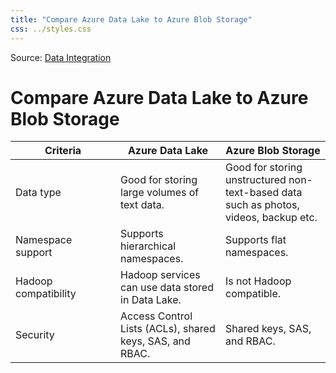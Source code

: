 ```yaml
---
title: "Compare Azure Data Lake to Azure Blob Storage"
css: ../styles.css
---
```


Source: [Data Integration](https://microsoftlearning.github.io/AZ-305-DesigningMicrosoftAzureInfrastructureSolutions/)

# Compare Azure Data Lake to Azure Blob Storage

|Criteria|Azure Data Lake|Azure Blob Storage|
|--|--|--|
|Data type|Good for storing large volumes of text data.|Good for storing unstructured non-text-based data such as photos, videos, backup etc.|
|Namespace support|Supports hierarchical namespaces.|Supports flat namespaces.|
|Hadoop compatibility|Hadoop services can use data stored in Data Lake.|Is not Hadoop compatible.|
|Security|Access Control Lists (ACLs), shared keys, SAS, and RBAC.|Shared keys, SAS, and RBAC.|

